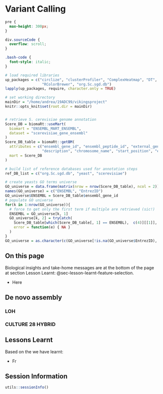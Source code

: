 # Variant Calling

```css

pre {
  max-height: 300px;
}

div.sourceCode {
  overflow: scroll;
}

.bash-code {
  font-style: italic;
}


```


```r
# load required libraries
up_packages = c("circlize", "clusterProfiler", "ComplexHeatmap", "DT", "ggplot2", "grid", "gridExtra", "magrittr",
                 "RColorBrewer", "org.Sc.sgd.db")
lapply(up_packages, require, character.only = TRUE)

# set working directory
mainDir = "/home/andrea/19ADC99/vikingsproject"
knitr::opts_knit$set(root.dir = mainDir)


# retrieve S. cerevisiae genome annotation
Scere_DB = biomaRt::useMart(
  biomart = "ENSEMBL_MART_ENSEMBL",
  dataset = "scerevisiae_gene_ensembl"
)
Scere_DB_table = biomaRt::getBM(
  attributes = c("ensembl_gene_id", "ensembl_peptide_id", "external_gene_name", "entrezgene_id",
                 "description", "chromosome_name", "start_position", "end_position"),
  mart = Scere_DB
)

# build list of reference databases used for annotation steps
ref_DB_list = c("org.Sc.sgd.db", "yeast", "scerevisiae")

# create yeasts GO terms universe
GO_universe = data.frame(matrix(nrow = nrow(Scere_DB_table), ncol = 2))
names(GO_universe) = c("ENSEMBL", "EntrezID")
GO_universe$ENSEMBL = Scere_DB_table$ensembl_gene_id
# populate GO universe
for(k in 1:nrow(GO_universe)){
  # force to get only the first term if multiple are retrieved (sic!)
  ENSEMBL = GO_universe[k, 1]
  GO_universe[k, 2] = tryCatch(
    Scere_DB_table[which(Scere_DB_table[, 1] == ENSEMBL),  c(4)][[1]],
    error = function(e) { NA }
  )
}
GO_universe = as.character(c(GO_universe[!is.na(GO_universe$EntrezID), ]$EntrezID))

```


## On this page

Biological insights and take-home messages are at the bottom of the page at section Lesson Learnt: @sec-lesson-learnt-feature-selection.

* Here


## De novo assembly




### LOH


### CULTURE 28 HYBRID


## Lessons Learnt {#sec-lesson-learnt-feature-selection}

Based on the  we have learnt:

* Fr


## Session Information

:::{.callout-note collapse=true}

```r
utils::sessionInfo()
```

:::